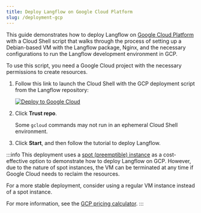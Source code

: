 ```yaml
---
title: Deploy Langflow on Google Cloud Platform
slug: /deployment-gcp
---
```


This guide demonstrates how to deploy Langflow on [Google Cloud Platform](https://console.cloud.google.com/) with a Cloud Shell script that walks through the process of setting up a Debian-based VM with the Langflow package, Nginx, and the necessary configurations to run the Langflow development environment in GCP.

To use this script, you need a Google Cloud project with the necessary permissions to create resources.

1. Follow this link to launch the Cloud Shell with the GCP deployment script from the Langflow repository:

   [![Deploy to Google Cloud](https://gstatic.com/cloudssh/images/open-btn.svg)](https://console.cloud.google.com/cloudshell/open?git_repo=https://github.com/langflow-ai/langflow&working_dir=scripts/gcp&shellonly=true&tutorial=walkthroughtutorial.md)

2. Click **Trust repo**.

    Some `gcloud` commands may not run in an ephemeral Cloud Shell environment.

3. Click **Start**, and then follow the tutorial to deploy Langflow.

:::info
This deployment uses a [spot (preemptible) instance](https://cloud.google.com/compute/docs/instances/preemptible) as a cost-effective option to demonstrate how to deploy Langflow on GCP.
However, due to the nature of spot instances, the VM can be terminated at any time if Google Cloud needs to reclaim the resources.

For a more stable deployment, consider using a regular VM instance instead of a spot instance.

For more information, see the [GCP pricing calculator](https://cloud.google.com/products/calculator?hl=en).
:::